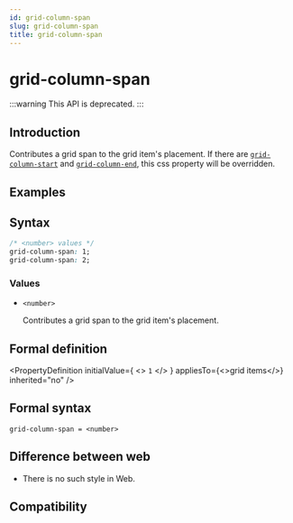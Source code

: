 ```yaml
---
id: grid-column-span
slug: grid-column-span
title: grid-column-span
---
```



# <Deprecated /> grid-column-span

:::warning
This API is deprecated.
:::

## Introduction

Contributes a grid span to the grid item's placement.
If there are [`grid-column-start`](./grid-column-start) and [`grid-column-end`](./grid-column-end), this css property will be overridden.

## Examples


<Go
  example="css-api"
  defaultFile="src/grid-column-span/App.tsx"
  img="/assets/doc/css/grid-column-span.png"
  defaultEntryFile="dist/grid-column-span.lynx.bundle"
  entry="src/grid-column-span"
/>

## Syntax

```css
/* <number> values */
grid-column-span: 1;
grid-column-span: 2;
```

### Values

- `<number>`

  Contributes a grid span to the grid item's placement.

## Formal definition


<PropertyDefinition
  initialValue={
    <>
      <code>1</code>
    </>
  }
  appliesTo={<>grid items</>}
  inherited="no"
/>

## Formal syntax

```
grid-column-span = <number>
```

## Difference between web

- There is no such style in Web.

## Compatibility


<LegacyCompatTable metadata="css/properties/grid-column-span" />
